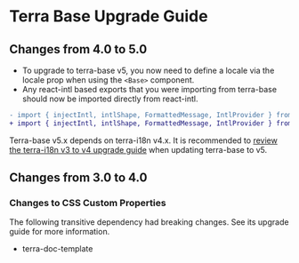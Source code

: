 
<Badge />

# Terra Base Upgrade Guide

## Changes from 4.0 to 5.0
* To upgrade to terra-base v5, you now need to define a locale via the locale prop when using the `<Base>` component.
* Any react-intl based exports that you were importing from terra-base should now be imported directly from react-intl.

```diff
- import { injectIntl, intlShape, FormattedMessage, IntlProvider } from terra-base;
+ import { injectIntl, intlShape, FormattedMessage, IntlProvider } from react-intl;
```

Terra-base v5.x depends on terra-i18n v4.x. It is recommended to [review the terra-i18n v3 to v4 upgrade guide](https://github.com/cerner/terra-core/blob/master/packages/terra-i18n/docs/UPGRADEGUIDE.md) when updating terra-base to v5.

## Changes from 3.0 to 4.0

### Changes to CSS Custom Properties

The following transitive dependency had breaking changes. See its upgrade guide for more information.
* terra-doc-template
